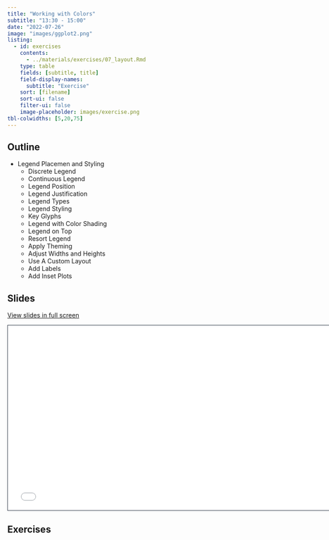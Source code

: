 ```yaml
---
title: "Working with Colors"
subtitle: "13:30 - 15:00"
date: "2022-07-26"
image: "images/ggplot2.png"
listing:
  - id: exercises
    contents:
      - ../materials/exercises/07_layout.Rmd
    type: table
    fields: [subtitle, title]
    field-display-names:
      subtitle: "Exercise"
    sort: [filename]
    sort-ui: false
    filter-ui: false
    image-placeholder: images/exercise.png
tbl-colwidths: [5,20,75]
---
```


## Outline

-   Legend Placemen and Styling
    -   Discrete Legend
    -   Continuous Legend
    -   Legend Position
    -   Legend Justification
    -   Legend Types
    -   Legend Styling
    -   Key Glyphs
    -   Legend with Color Shading
    -   Legend on Top
    -   Resort Legend
    -   Apply Theming
    -   Adjust Widths and Heights
    -   Use A Custom Layout
    -   Add Labels
    -    Add Inset Plots
    
## Slides

[View slides in full screen](../materials/07_layout.html)

```{=html}
<iframe class="slide-deck" src="../materials/07_layout.html" height="420" width="747" style="border: 1px solid #2e3846;"></iframe>
```
## Exercises

::: {#exercises}
:::
